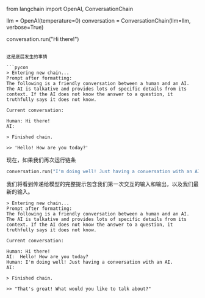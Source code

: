 from langchain import OpenAI, ConversationChain

llm = OpenAI(temperature=0)
conversation = ConversationChain(llm=llm, verbose=True)

conversation.run("Hi there!")
```

这是底层发生的事情

```pycon
> Entering new chain...
Prompt after formatting:
The following is a friendly conversation between a human and an AI. The AI is talkative and provides lots of specific details from its context. If the AI does not know the answer to a question, it truthfully says it does not know.

Current conversation:

Human: Hi there!
AI:

> Finished chain.

>> 'Hello! How are you today?'
```

现在，如果我们再次运行链条

```python
conversation.run("I'm doing well! Just having a conversation with an AI.")
```

我们将看到传递给模型的完整提示包含我们第一次交互的输入和输出，以及我们最新的输入。

```pycon
> Entering new chain...
Prompt after formatting:
The following is a friendly conversation between a human and an AI. The AI is talkative and provides lots of specific details from its context. If the AI does not know the answer to a question, it truthfully says it does not know.

Current conversation:

Human: Hi there!
AI:  Hello! How are you today?
Human: I'm doing well! Just having a conversation with an AI.
AI:

> Finished chain.

>> "That's great! What would you like to talk about?"
```

